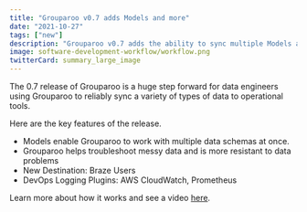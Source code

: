 ```yaml
---
title: "Grouparoo v0.7 adds Models and more"
date: "2021-10-27"
tags: ["new"]
description: "Grouparoo v0.7 adds the ability to sync multiple Models and deal better with invalid data."
image: software-development-workflow/workflow.png
twitterCard: summary_large_image
---
```


The 0.7 release of Grouparoo is a huge step forward for data engineers using Grouparoo to reliably sync a variety of types of data to operational tools.

Here are the key features of the release.

- Models enable Grouparoo to work with multiple data schemas at once.
- Grouparoo helps troubleshoot messy data and is more resistant to data problems
- New Destination: Braze Users
- DevOps Logging Plugins: AWS CloudWatch, Prometheus

Learn more about how it works and see a video [here](https://www.grouparoo.com/blog/v07-release).

